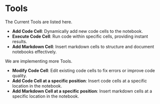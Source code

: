 # Tools

The Current Tools are listed here.

- **Add Code Cell**: Dynamically add new code cells to the notebook.
- **Execute Code Cell**: Run code within specific cells, providing instant results.
- **Add Markdown Cell**: Insert markdown cells to structure and document notebooks effectively.

We are implementing more Tools.

- **Modify Code Cell**: Edit existing code cells to fix errors or improve code quality.
- **Add Code Cell at a specific position**: Insert code cells at a specific location in the notebook.
- **Add Markdown Cell at a specific position**: Insert markdown cells at a specific location in the notebook.
